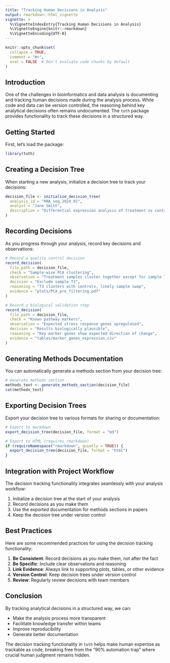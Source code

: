 ```yaml
---
title: "Tracking Human Decisions in Analysis"
output: rmarkdown::html_vignette
vignette: >
  %\VignetteIndexEntry{Tracking Human Decisions in Analysis}
  %\VignetteEngine{knitr::rmarkdown}
  %\VignetteEncoding{UTF-8}
---
```


```r
knitr::opts_chunk$set(
  collapse = TRUE,
  comment = "#>",
  eval = FALSE  # Don't evaluate code chunks by default
)
```

## Introduction

One of the challenges in bioinformatics and data analysis is documenting and tracking human decisions made during the analysis process. While code and data can be version controlled, the reasoning behind key analytical decisions often remains undocumented. The `toth` package provides functionality to track these decisions in a structured way.

## Getting Started

First, let's load the package:

```r
library(toth)
```

## Creating a Decision Tree

When starting a new analysis, initialize a decision tree to track your decisions:

```r
decision_file <- initialize_decision_tree(
  analysis_id = "RNA_seq_2024_01",
  analyst = "Jane Smith",
  description = "Differential expression analysis of treatment vs control samples"
)
```

## Recording Decisions

As you progress through your analysis, record key decisions and observations:

```r
# Record a quality control decision
record_decision(
  file_path = decision_file,
  check = "Sample-wise PCA clustering",
  observation = "Treatment samples cluster together except for sample T3",
  decision = "Exclude sample T3",
  reasoning = "T3 clusters with controls, likely sample swap",
  evidence = "plots/PCA_pre_filtering.pdf"
)

# Record a biological validation step
record_decision(
  file_path = decision_file,
  check = "Known pathway markers",
  observation = "Expected stress response genes upregulated",
  decision = "Results biologically plausible",
  reasoning = "Key marker genes show expected direction of change",
  evidence = "tables/marker_genes_expression.csv"
)
```

## Generating Methods Documentation

You can automatically generate a methods section from your decision tree:

```r
# Generate methods section
methods_text <- generate_methods_section(decision_file)
cat(methods_text)
```

## Exporting Decision Trees

Export your decision tree to various formats for sharing or documentation:

```r
# Export to markdown
export_decision_tree(decision_file, format = "md")

# Export to HTML (requires rmarkdown)
if (requireNamespace("rmarkdown", quietly = TRUE)) {
  export_decision_tree(decision_file, format = "html")
}
```

## Integration with Project Workflow

The decision tracking functionality integrates seamlessly with your analysis workflow:

1. Initialize a decision tree at the start of your analysis
2. Record decisions as you make them
3. Use the exported documentation for methods sections in papers
4. Keep the decision tree under version control

## Best Practices

Here are some recommended practices for using the decision tracking functionality:

1. **Be Consistent**: Record decisions as you make them, not after the fact
2. **Be Specific**: Include clear observations and reasoning
3. **Link Evidence**: Always link to supporting plots, tables, or other evidence
4. **Version Control**: Keep decision trees under version control
5. **Review**: Regularly review decisions with team members

## Conclusion

By tracking analytical decisions in a structured way, we can:

- Make the analysis process more transparent
- Facilitate knowledge transfer within teams
- Improve reproducibility
- Generate better documentation

The decision tracking functionality in `toth` helps make human expertise as trackable as code, breaking free from the "90% automation trap" where crucial human judgment remains hidden. 